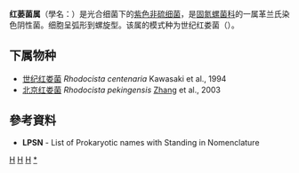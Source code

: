 {{Automatic taxobox
| taxon = Rhodocista
| authority = Kawasaki et al., 1994
| type_species = ''Rhodocista centenaria''
| type_species_authority = Kawasaki et al., 1994
}}
'''红蒌菌属'''（學名：{{lang|la|''Rhodocista''}}）是光合细菌下的[[紫色非硫细菌|紫色非硫细菌]]，是[[固氮螺菌科|固氮螺菌科]]的一属革兰氏染色阴性菌。细胞呈弧形到螺旋型。该属的模式种为世纪红娄菌（{{lang|la|''Rhodocista centenaria''}}）。

==下属物种==
* [[世纪红娄菌|世纪红娄菌]] ''Rhodocista centenaria'' Kawasaki et al., 1994
* [[北京红娄菌|北京红娄菌]] ''Rhodocista pekingensis'' [[张德民|Zhang]] et al., 2003

==參考資料==
{{Reflist}}
* '''LPSN''' - List of Prokaryotic names with Standing in Nomenclature

{{Taxonbar}}
[[Category:1994年描述的分类群|H]]
[[Category:紫色非硫细菌|H]]
[[Category:固氮螺菌科|H]]
[[Category:红蒌菌属|*]]